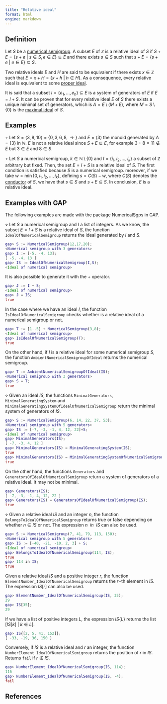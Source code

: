 ```yaml
---
title: "Relative ideal"
format: html
engine: markdown
---
```


## Definition

Let $S$ be a [numerical semigroup](../Basic-concepts/Numerical-semigroup.qmd). A subset $E$ of $\mathbb{Z}$ is a relative ideal of $S$ if $S + E = \{s + e ~ | ~ s \in S, e \in E \} \subseteq E$ and there exists $s \in S$ such that $s + E = \{s + e ~ | ~ e \in E \}\subseteq S$.

Two relative ideals $E$ and $H$ are said to be equivalent if there exists $x \in \mathbb{Z}$ such that $E = x + H = \{x + h ~ | ~ h \in H \}$. As a consequence, every relative ideal is equivalent to some [proper ideal](Proper-ideal.qmd).

It is said that a subset $I = \{e_1, \ldots, e_h\} \subseteq E$ is a system of generators of $E$ if $E = I + S$. It can be proven that for every relative ideal $E$ of $S$ there exists a unique minimal set of generators, which is $A = E \setminus (M + E)$, where $M = S \setminus \{0\}$ is the [maximal ideal](Maximal-ideal) of $S$.

## Examples

$\circ$ Let $S = \langle 3, 8, 10 \rangle = \{0, 3, 6, 8, \rightarrow \}$ and $E = \langle 3 \rangle$ the monoid generated by $A = \{3\}$ in $\mathbb{N}$. $E$ is not a relative ideal since $S + E \subsetneq E$, for example $3 + 8 = 11 \not \in E$ but $3 \in E$ and $8 \in S$.

$\circ$ Let $S$ a numerical semigroup, $k \in \mathbb{N} \setminus \{0\}$ and $I = \{i_1, i_2, \ldots, i_k\}$ a subset of $\mathbb{Z}$ arbitrary but fixed. Then, the set $E = I + S$ is a relative ideal of $S$. The first condition is satisfied because $S$ is a numerical semigroup. moreover, if we take $w = \min \{0, i_1, i_2, \ldots, i_k\}$, defining $s = C(S) - w$, where $C(S)$ denotes the [conductor](../Basic-concepts/Conductor.qmd) of $S$, we have that $s \in S$ and $s + E \subseteq S$. In conclusion, $E$ is a relative ideal.

## Examples with GAP

The following examples are made with the package NumericalSgps in GAP.

$\diamond$ Let $S$ a numerical semigroup and $I$ a list of integers. As we know, the subset $E = I + S$ is a relative ideal of $S$, the function `IdealOfNumericalSemigroup` returns the ideal generated by $I$ and $S$.

``` gap
gap> S := NumericalSemigroup(12,17,20);
<Numerical semigroup with 3 generators>
gap> I := [-5, -4, 13];
[ -5, -4, 13 ]
gap> IS := IdealOfNumericalSemigroup(I,S);
<Ideal of numerical semigroup>
```

It is also possible to generate it with the + operator.

``` gap
gap> J := I + S;
<Ideal of numerical semigroup>
gap> J = IS;
true
```

In the case where we have an ideal $I$, the function `IsIdealOfNumericalSemigroup` checks whether is a relative ideal of a numerical semigroup or not.

``` gap
gap> T := [1..5] + NumericalSemigroup(3,8);
<Ideal of numerical semigroup>
gap> IsIdealOfNumericalSemigroup(T);
true
```

On the other hand, if $I$ is a relative ideal for some numerical semigroup $S$, the function `AmbientNumericalSemigroupOfIdeal` returns the numerical semigroup.

``` gap
gap> T := AmbientNumericalSemigroupOfIdeal(IS);
<Numerical semigroup with 3 generators>
gap> S = T;
true
```

$\diamond$ Given an ideal $IS$, the functions `MinimalGenerators`, `MinimalGeneratingSystem` and `MinimalGeneratingSystemOfIdealOfNumericalSemigroup` return the minimal system of generators of $IS$.

``` gap
gap> S := NumericalSemigroup(6, 14, 22, 37, 53);
<Numerical semigroup with 5 generators>
gap> IS := [-7, -3, -1, 4, 12, 22]+S;
<Ideal of numerical semigroup>
gap> MinimalGenerators(IS);
[ -7, -3, 4, 12 ]
gap> MinimalGenerators(IS) = MinimalGeneratingSystem(IS);
true
gap> MinimalGenerators(IS) = MinimalGeneratingSystemOfNumericalSemigroup(IS);
true
```

On the other hand, the functions `Generators` and `GeneratorsOfIdealOfNumericalSemigroup` return a system of generators of a relative ideal. It may not be minimal.

``` gap
gap> Generators(IS);
[ -7, -3, -1, 4, 12, 22 ]
gap> Generators(IS) = GeneratorsOfIdealOfNumericalSemigroup(IS);
true
```

$\diamond$ Given a relative ideal $IS$ and an integer $n$, the function `BelongsToIdealOfNumericalSemigroup` returns true or false depending on whether $n \in IS$ or not. The expression $n ~~ in ~~ IS$ can also be used.

``` gap
gap> S := NumericalSemigroup(7, 41, 79, 113, 150);
<Numerical semigroup with 5 generators>
gap> IS := [-40, -21, -10, 2, 3] + S;
<Ideal of numerical semigroup>
gap> BelongsToIdealOfNumericalSemigroup(114, IS);
true
gap> 114 in IS;
true
```

Given a relative ideal $IS$ and a positive integer $r$, the function `ElementNumber_IdealOfNumericalSemigroup` returns the $r-$th element in $IS$. The expression $IS[r]$ can also be used.

``` gap
gap> ElementNumber_IdealOfNumericalSemigroup(IS, 35);
29
gap> IS[35];
29
```

If we have a list of positive integers $L$, the expression $IS\{L\}$ returns the list $[IS[k] ~ | ~ k \in L]$.

``` gap
gap> IS{[2, 5, 41, 152]};
[ -33, -19, 36, 150 ]
```

Conversely, if $IS$ is a relative ideal and $r$ an integer, the function `NumberElement_IdealOfNumericalSemigroup` returns the position of $r$ in $IS$. Returns `fail` if $r \not \in IS$.

``` gap
gap> NumberElement_IdealOfNumericalSemigroup(IS, 114);
116
gap> NumberElement_IdealOfNumericalSemigroup(IS, -4);
fail
```

## References
